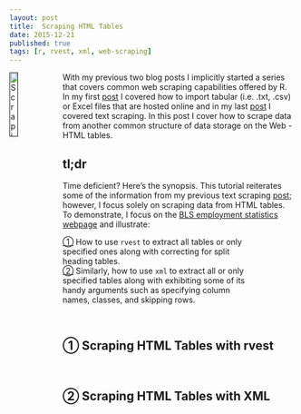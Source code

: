 ```yaml
---
layout: post
title:  Scraping HTML Tables
date: 2015-12-21
published: true
tags: [r, rvest, xml, web-scraping]
---
```


<STYLE TYPE="text/css"> 
<!-- 
        .indented { 
                padding-left: 25pt; 
                padding-right: 50pt; 
                } 
--> 
</STYLE>

<a href=""><img src="http://bradleyboehmke.github.io//2015/12/scraping-html-tables.html" alt="Scraping HTML Tables" style="float:left; margin:0px 8px 0px 0px; width: 17%; height: 17%;"></a>
With my previous two blog posts I implicitly started a series that covers common web scraping capabilities offered by R. In my first [post](http://bradleyboehmke.github.io//2015/12/scraping-tabular-and-excel-files-stored-online.html) I covered how to import tabular (i.e. .txt, .csv) or Excel files that are hosted online and in my last [post](http://bradleyboehmke.github.io//2015/12/scraping-html-text.html) I covered text scraping. In this post I cover how to scrape data from another common structure of data storage on the Web - HTML tables.<!--more--> 


## tl;dr
Time deficient? Here's the synopsis. This tutorial reiterates some of the information from my previous text scraping [post](http://bradleyboehmke.github.io//2015/12/scraping-html-text.html); however, I focus solely on scraping data from HTML tables. To demonstrate, I focus on the [BLS employment statistics webpage](http://www.bls.gov/web/empsit/cesbmart.htm) and illustrate: 

<P CLASS="indented">
        <a href="#rvest">&#9312;</a> How to use <code>rvest</code> to extract all tables or only specified ones along with correcting for split heading tables.
        <br>
        <a href="#xml">&#9313;</a> Similarly, how to use <code>xml</code> to extract all or only specified tables along with exhibiting some of its handy arguments such as specifying column names, classes, and skipping rows.
</P>

<br>

<a name="rvest"></a>

## &#9312; Scraping HTML Tables with rvest


<br>

<a name="xml"></a>

## &#9313; Scraping HTML Tables with XML

